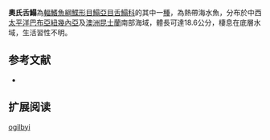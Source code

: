 {{Speciesbox
| name = 奧氏舌鰨
| image = 
| image_width = 250px
| image_caption = 
| status = NE
| status_system = IUCN3.1
| genus = Cynoglossus
| species = ogilbyi 
| authority = [[Norman|Norman]], [[1926|1926]]
| synonyms = 
}}

'''奧氏舌鰨'''為[[輻鰭魚綱|輻鰭魚綱]][[鰈形目|鰈形目]][[鰨亞目|鰨亞目]][[舌鰨科|舌鰨科]]的其中一[[種|種]]，為熱帶海水魚，分布於中西[[太平洋|太平洋]][[巴布亞紐幾內亞|巴布亞紐幾內亞]]及[[澳洲|澳洲]][[昆士蘭|昆士蘭]]南部海域，體長可達18.6公分，棲息在底層水域，生活習性不明。
==参考文献==
*{{FishBase_species|genus=Cynoglossus|species=ogilbyi |year=2014|month=4}}

== 扩展阅读 ==
{{refbegin}}
{{wikispecies-inline|Cynoglossus ogilbyi |奧氏舌鰨}}
{{refend}}
{{Taxonbar|from=Q2135822}}

[[Category:舌鰨屬|ogilbyi]]


{{魚類小作品}}